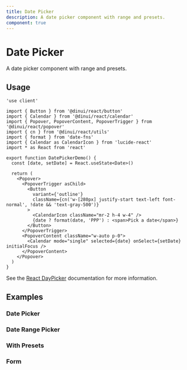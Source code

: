 ```yaml
---
title: Date Picker
description: A date picker component with range and presets.
component: true
---
```


# Date Picker

A date picker component with range and presets.


<Example path="ui/date-picker-demo" />

## Usage

```tsx
'use client'

import { Button } from '@dinui/react/button'
import { Calendar } from '@dinui/react/calendar'
import { Popover, PopoverContent, PopoverTrigger } from '@dinui/react/popover'
import { cn } from '@dinui/react/utils'
import { format } from 'date-fns'
import { Calendar as CalendarIcon } from 'lucide-react'
import * as React from 'react'

export function DatePickerDemo() {
  const [date, setDate] = React.useState<Date>()

  return (
    <Popover>
      <PopoverTrigger asChild>
        <Button
          variant={'outline'}
          className={cn('w-[280px] justify-start text-left font-normal', !date && 'text-gray-500')}
        >
          <CalendarIcon className="mr-2 h-4 w-4" />
          {date ? format(date, 'PPP') : <span>Pick a date</span>}
        </Button>
      </PopoverTrigger>
      <PopoverContent className="w-auto p-0">
        <Calendar mode="single" selected={date} onSelect={setDate} initialFocus />
      </PopoverContent>
    </Popover>
  )
}
```

See the [React DayPicker](https://react-day-picker.js.org) documentation for more information.

## Examples

### Date Picker

<Example path="ui/date-picker-demo" />

### Date Range Picker

<Example path="ui/date-picker-with-range" />

### With Presets

<Example path="ui/date-picker-with-presets" />

### Form

<Example path="ui/date-picker-form" />
